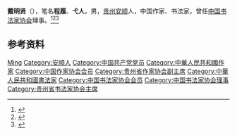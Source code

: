 '''戴明贤'''（{{bd|1935年|}}），笔名'''程履'''、'''弋人'''，男，[[贵州|贵州]][[安顺|安顺]]人，中国作家、书法家，曾任[[中国书法家协会|中国书法家协会]]理事。<ref>{{Cite book|title=中国当代书画家名人大辞典|author=郭翔主编|publisher=河南美术出版社|year=1993|isbn=|location=郑州|pages=}}</ref><ref>{{Cite book|title=中国当代书法家辞典|author=金通达主编|publisher=浙江人民出版社|year=2001|isbn=|location=杭州|pages=}}</ref><ref>{{Cite book|title=中国近现代人物别名词典|author=徐为民编|publisher=沈阳出版社|year=1993|isbn=|location=沈阳|pages=}}</ref>

== 参考资料 ==
{{reflist}}

{{中国人物小作品}}
{{Navboxes 
| title  = 戴明贤在[[中国书法家协会|中国书法家协会]]的职务
| list1  =
{{中国书法家协会第二届理事会}}
{{中国书法家协会第三届理事会}}
}}

{{Authority control}}
{{DEFAULTSORT:Dai戴}}
[[Category:戴姓|Ming]]
[[Category:安顺人|Category:安顺人]]
[[Category:中国共产党党员|Category:中国共产党党员]]
[[Category:中華人民共和國作家|Category:中華人民共和國作家]]
[[Category:中国作家协会会员|Category:中国作家协会会员]]
[[Category:贵州省作家协会副主席|Category:贵州省作家协会副主席]]
[[Category:中華人民共和國書法家|Category:中華人民共和國書法家]]
[[Category:中国书法家协会会员|Category:中国书法家协会会员]]
[[Category:中国书法家协会理事|Category:中国书法家协会理事]]
[[Category:贵州省书法家协会主席|Category:贵州省书法家协会主席]]